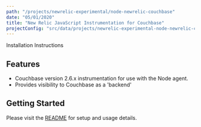 ```yaml
---
path: "/projects/newrelic-experimental/node-newrelic-couchbase"
date: "05/01/2020"
title: "New Relic JavaScript Instrumentation for Couchbase"
projectConfig: "src/data/projects/newrelic-experimental-node-newrelic-couchbase.json"
---
```


<!-- Imports must occur at the top of the file -->

<Link to="https://github.com/newrelic-experimental/node-newrelic-couchbase">Installation Instructions</Link>

## Features

* Couchbase version 2.6.x instrumentation for use with the Node agent. 
* Provides visibility to Couchbase as a 'backend'

## Getting Started

Please visit the [README](https://github.com/newrelic-experimental/node-newrelic-couchbase#readme) for setup and usage details.
